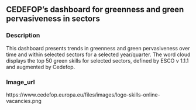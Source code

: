 ## CEDEFOP's dashboard for greenness and green pervasiveness in sectors
### Description

This dashboard presents trends in greenness and green pervasiveness over time and within selected sectors for a selected year/quarter. The word cloud displays the top 50 green skills for selected sectors, defined by ESCO v 1.1.1 and augmented by Cedefop.

### Image_url

https://www.cedefop.europa.eu/files/images/logo-skills-online-vacancies.png

